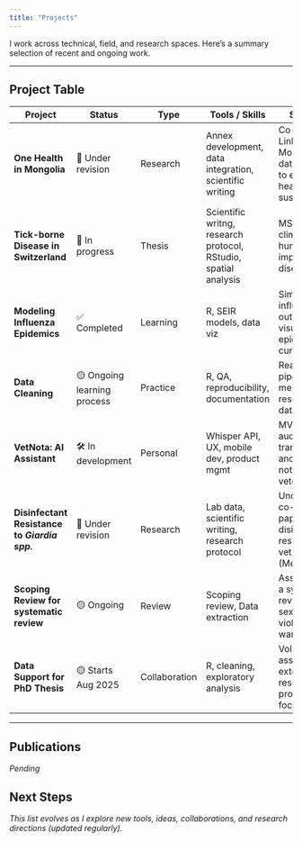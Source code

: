 ```yaml
---
title: "Projects"
---
```


I work across technical, field, and research spaces. Here's a summary selection of recent and ongoing work.

------------------------------------------------------------------------

## Project Table

| Project | Status | Type | Tools / Skills | Summary |
|----|----|----|----|----|
| **One Health in Mongolia** | 📝 Under revision | Research | Annex development, data integration, scientific writing | Co-author. Linking Mongolian data indicators to ecosystem health and sustainability. |
| **Tick-borne Disease in Switzerland** | 🔄 In progress | Thesis | Scientific writng, research protocol, RStudio, spatial analysis | MSc thesis on climate + human activity impacts on disease risk. |
| **Modeling Influenza Epidemics** | ✅ Completed | Learning | R, SEIR models, data viz | Simulated influenza outbreaks and visualized epidemic curves. |
| **Data Cleaning** | 🟡 Ongoing learning process | Practice | R, QA, reproducibility, documentation | Real world pipeline for messy research datasets. |
| **VetNota: AI Assistant** | 🛠️ In development | Personal | Whisper API, UX, mobile dev, product mgmt | MVP app for audio transcription and diagnostic notes for veterinarians. |
| **Disinfectant Resistance to *Giardia spp.*** | 📝 Under revision | Research | Lab data, scientific writing, research protocol | Undergraduate co-authored paper on disinfectant resistance in vet clinics (Mexico). |
| **Scoping Review for systematic review** | 🟡 Ongoing | Review | Scoping review, Data extraction | Assisting with a systematic review about sexual violence in war. |
| **Data Support for PhD Thesis** | 🟡 Starts Aug 2025 | Collaboration | R, cleaning, exploratory analysis | Volunteer assistant on external PhD research project. Data focused. |

------------------------------------------------------------------------

## Publications

*Pending*

## Next Steps

*This list evolves as I explore new tools, ideas, collaborations, and research directions (updated regularly).*
